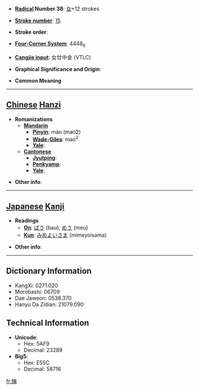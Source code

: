 * '''[[Wiktionary:Chinese radical index| Radical]] Number 38''': [[Wiktionary:Chinese radical index 女|女]]+12 strokes

* '''[[Wiktionary:Chinese total strokes index|Stroke number]]''': [[Wiktionary:Chinese total strokes index 15|15]]

* '''Stroke order''': 

* '''[[Wiktionary:Chinese four corner index|Four-Corner System]]''': 4448<sub>6</sub>

* '''[[Wiktionary:Chinese Cangjie index|Cangjie input]]''': 女廿中金 (VTLC)

* '''Graphical Significance and Origin''': 

* '''Common Meaning'''

----

== [[Chinese]] [[Hanzi]] ==

* '''Romanizations'''
** '''[[Mandarin]]'''
*** '''[[Pinyin]]''': máo (mao2)
*** '''[[Wade-Giles]]''': mao<sup>2</sup>
*** '''[[Yale]]''': 
** '''[[Cantonese]]'''
*** '''[[Jyutping]]''':
*** '''[[Penkyamp]]''': 
*** '''[[Yale]]''': 

* '''Other info''': 

----

== [[Japanese]] [[Kanji]] ==

* '''Readings'''
** '''[[On]]''': [[ばう]] (bau), [[めう]] (meu)
** '''[[Kun]]''': [[みめよいさま]] (mimeyoisama)

* '''Other info''':  

----

== Dictionary Information ==

* KangXi: 0271.020
* Morobashi: 06709
* Dae Jaweon: 0538.370
* Hanyu Da Zidian: 21079.090

== Technical Information ==

* '''Unicode''':
** Hex: 5AF9
** Decimal: 23289
* '''Big5''':
** Hex: E55C
** Decimal: 58716

[[fr:嫹]]